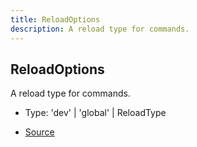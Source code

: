 ```yaml
---
title: ReloadOptions
description: A reload type for commands.
---
```


## ReloadOptions

A reload type for commands.

- Type: 'dev' \| 'global' \| ReloadType

- [Source](https://github.com/underctrl-io/commandkit/blob/d276a8377813631933aebfa66545130a52f7a7cb/packages/commandkit/src/types.ts#L109)
